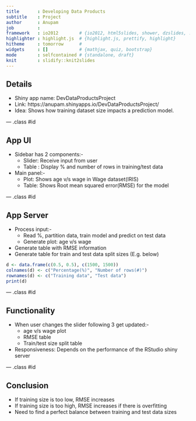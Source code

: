 ```yaml
---
title       : Developing Data Products
subtitle    : Project
author      : Anupam
job         : 
framework   : io2012        # {io2012, html5slides, shower, dzslides, ...}
highlighter : highlight.js  # {highlight.js, prettify, highlight}
hitheme     : tomorrow      # 
widgets     : []            # {mathjax, quiz, bootstrap}
mode        : selfcontained # {standalone, draft}
knit        : slidify::knit2slides
---
```


## Details

- Shiny app name: DevDataProductsProject
- Link: https://anupam.shinyapps.io/DevDataProductsProject/
- Idea: Shows how training dataset size impacts a prediction model.

--- .class #id 

## App UI

- Sidebar has 2 components:-
    - Slider: Receive input from user
    - Table : Display % and number of rows in training/test data
- Main panel:-
    - Plot: Shows age v/s wage in Wage dataset(IRIS)
    - Table: Shows Root mean squared error(RMSE) for the model

--- .class #id

## App Server

- Process input:-
    - Read %, partition data, train model and predict on test data
    - Generate plot: age v/s wage
- Generate table with RMSE information
- Generate table for train and test data split sizes (E.g. below)
```r
d <- data.frame(c(0.5, 0.5), c(1500, 1500))
colnames(d) <- c("Percentage(%)", "Number of rows(#)")
rownames(d) <- c("Training data", "Test data")
print(d)
```

--- .class #id

## Functionality

- When user changes the slider following 3 get updated:-
    - age v/s wage plot 
    - RMSE table
    - Train/test size split table
- Responsiveness: Depends on the performance of the RStudio shiny server

--- .class #id

## Conclusion

- If training size is too low, RMSE increases
- If training size is too high, RMSE increases if there is overfitting
- Need to find a perfect balance between training and test data sizes



